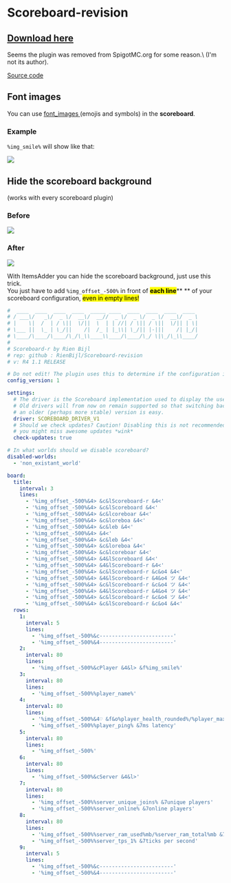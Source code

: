 # Scoreboard-revision

## ​[Download here](https://www.spigotmc.org/resources/scoreboard.14754/)​


<Warning>
Seems the plugin was removed from SpigotMC.org for some reason.\
(I'm not its author).

[Source code](https://github.com/RienBijl/Scoreboard-revision)
</Warning>


## Font images

You can use [font\_images ](../../plugin-usage/adding-content/font-images.md)(emojis and symbols) in the **scoreboard**.

### Example

`%img_smile%` will show like that:

![](</assets/images/immagine (22).png>)

## Hide the scoreboard background

(works with every scoreboard plugin)

### Before

![](</assets/images/immagine (101).png>)

### After

![](</assets/images/immagine (27).png>)

With ItemsAdder you can hide the scoreboard background, just use this trick.\
You just have to add `%img_offset_-500%` in front of <mark>**each line**</mark>\*\* \*\* of your scoreboard configuration, <mark>even in empty lines!</mark>

```yaml
#  ____  ____  ____  ____  _____ ____  ____  ____  ____  ____
# / ___\/   _\/  _ \/  __\/  __//  _ \/  _ \/  _ \/  __\/  _ \
# |    \|  /  | / \||  \/||  \  | | //| / \|| / \||  \/|| | \|
# \___ ||  \_ | \_/||    /|  /_ | |_\\| \_/|| |-|||    /| |_/|
# \____/\____/\____/\_/\_\\____\\____/\____/\_/ \|\_/\_\\____/
#
# Scoreboard-r by Rien Bijl
# rep: github : RienBijl/Scoreboard-revision
# v: R4 1.1 RELEASE

# Do not edit! The plugin uses this to determine if the configuration is suitable
config_version: 1

settings:
  # The driver is the Scoreboard implementation used to display the user
  # Old drivers will from now on remain supported so that switching back to
  # an older (perhaps more stable) version is easy.
  driver: SCOREBOARD_DRIVER_V1
  # Should we check updates? Caution! Disabling this is not recommended
  # you might miss awesome updates *wink*
  check-updates: true

# In what worlds should we disable scoreboard?
disabled-worlds:
  - 'non_existant_world'

board:
  title:
    interval: 3
    lines:
      - '%img_offset_-500%&4> &c&lScoreboard-r &4<'
      - '%img_offset_-500%&4> &c&lScoreboard &4<'
      - '%img_offset_-500%&4> &c&lcoreboar &4<'
      - '%img_offset_-500%&4> &c&loreboa &4<'
      - '%img_offset_-500%&4> &c&leb &4<'
      - '%img_offset_-500%&4> &4<'
      - '%img_offset_-500%&4> &c&leb &4<'
      - '%img_offset_-500%&4> &c&loreboa &4<'
      - '%img_offset_-500%&4> &c&lcoreboar &4<'
      - '%img_offset_-500%&4> &4&lScoreboard &4<'
      - '%img_offset_-500%&4> &4&lScoreboard-r &4<'
      - '%img_offset_-500%&4> &c&lScoreboard-r &c&o4 &4<'
      - '%img_offset_-500%&4> &4&lScoreboard-r &4&o4 ツ &4<'
      - '%img_offset_-500%&4> &c&lScoreboard-r &c&o4 ツ &4<'
      - '%img_offset_-500%&4> &4&lScoreboard-r &4&o4 ツ &4<'
      - '%img_offset_-500%&4> &c&lScoreboard-r &c&o4 ツ &4<'
      - '%img_offset_-500%&4> &c&lScoreboard-r &c&o4 &4<'
  rows:
    1:
      interval: 5
      lines:
        - '%img_offset_-500%&c------------------------'
        - '%img_offset_-500%&4------------------------'
    2:
      interval: 80
      lines:
        - '%img_offset_-500%&cPlayer &4&l> &f%img_smile%'
    3:
      interval: 80
      lines:
        - '%img_offset_-500%%player_name%'
    4:
      interval: 80
      lines:
        - '%img_offset_-500%&4♡ &f&o%player_health_rounded%/%player_max_health_rounded%'
        - '%img_offset_-500%%player_ping% &7ms latency'
    5:
      interval: 80
      lines:
        - '%img_offset_-500%'
    6:
      interval: 80
      lines:
        - '%img_offset_-500%&cServer &4&l>'
    7:
      interval: 80
      lines:
        - '%img_offset_-500%%server_unique_joins% &7unique players'
        - '%img_offset_-500%%server_online% &7online players'
    8:
      interval: 80
      lines:
        - '%img_offset_-500%%server_ram_used%mb/%server_ram_total%mb &7ram usage'
        - '%img_offset_-500%%server_tps_1% &7ticks per second'
    9:
      interval: 5
      lines:
        - '%img_offset_-500%&c------------------------'
        - '%img_offset_-500%&4------------------------'
```